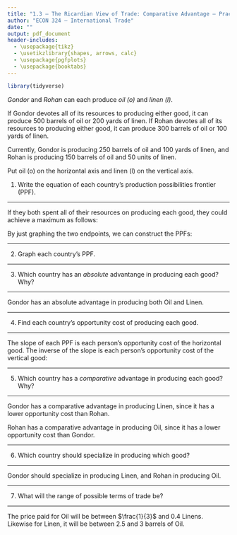 ```yaml
---
title: "1.3 — The Ricardian View of Trade: Comparative Advantage — Practice Problems (Solutions)"
author: "ECON 324 — International Trade"
date: ""
output: pdf_document
header-includes: 
  - \usepackage{tikz}
  - \usetikzlibrary{shapes, arrows, calc}
  - \usepackage{pgfplots}
  - \usepackage{booktabs}
---
```


```r
library(tidyverse)
```

*Gondor* and *Rohan* can each produce *oil (o)* and *linen (l)*. 

If Gondor devotes all of its resources to producing either good, it can produce 500 barrels of oil or 200 yards of linen. If Rohan devotes all of its resources to producing either good, it can produce 300 barrels of oil or 100 yards of linen. 

Currently, Gondor is producing 250 barrels of oil and 100 yards of linen, and Rohan is producing 150 barrels of oil and 50 units of linen.

Put oil (o) on the horizontal axis and linen (l) on the vertical axis.

1. Write the equation of each country's production possibilities frontier (PPF).

---

If they both spent all of their resources on producing each good, they could achieve a maximum as follows:

\begin{center}\begin{tabular}{ccc}
	& Oil & Linen \\ \toprule
	Gondor & 500 & 200 \\ \midrule
	Rohan & 300 & 100 \\ \bottomrule
\end{tabular} \end{center}

By just graphing the two endpoints, we can construct the PPFs:

---

2. Graph each country's PPF. 

---

\begin{tabular}{cc}
	Gondor & Rohan \\ 
		  \begin{tikzpicture} \scriptsize 
  	\begin{axis}[clip=false,
  		scale=0.7,
  		axis lines=middle, 
  		enlarge x limits={rel=0.15, upper},
  		enlarge y limits={rel=0.15, upper},
		every axis x label/.style={at={(current axis.right of origin)},anchor=north west},
		every axis y label/.style={at={(current axis.above origin)},anchor=north east},
  	legend style={at={(axis description cs:0.5,-0.15)},anchor=north},
  	legend cell align=left,
  	xlabel=$o$,
  	ylabel=$l$,
  	shader=flat,
  	xtick={0,100,...,500},
  	ytick={0,100,...,500},
  	grid=major,
  	ymin=0,
  	xmin=0,
  	xmax=500,
  	ymax=500
  ]
  	\addplot[domain=0:500, samples=20, ultra thick, color=blue!50]{200-0.4*x};
  	\addlegendentry{$l=200-\frac{2}{5}o$}
  	\end{axis}
  \end{tikzpicture}
&
		  \begin{tikzpicture} \scriptsize 
  	\begin{axis}[clip=false,
  		scale=0.7,
  		axis lines=middle, 
  		enlarge x limits={rel=0.15, upper},
  		enlarge y limits={rel=0.15, upper},
		every axis x label/.style={at={(current axis.right of origin)},anchor=north west},
		every axis y label/.style={at={(current axis.above origin)},anchor=north east},
  	legend style={at={(axis description cs:0.5,-0.15)},anchor=north},
  	legend cell align=left,
  	xlabel=$o$,
  	ylabel=$l$,
  	shader=flat,
  	xtick={0,100,...,500},
  	ytick={0,100,...,500},
  	grid=major,
  	ymin=0,
  	xmin=0,
  	xmax=500,
  	ymax=500
  ]
  	\addplot[domain=0:300, samples=20, ultra thick, color=red!50]{100-0.33333*x};
  	\addlegendentry{$l=100-\frac{1}{3}o$}
  	\end{axis}
  \end{tikzpicture}\\
\end{tabular}

\clearpage

3. Which country has an *absolute* advantange in producing each good? Why?

---

Gondor has an absolute advantage in producing both Oil and Linen.

---

4. Find each country's opportunity cost of producing each good.

---

The slope of each PPF is each person's opportunity cost of the horizontal good. The inverse of the slope is each person's opportunity cost of the vertical good: 

\begin{center}\begin{tabular}{ccc}
	& 1 Oil & 1 Linen \\ \toprule
	Gondor & $0.4$l & $2.5$o \\ \midrule
	Rohan & $\frac{1}{3}$l & 3o \\ \bottomrule
\end{tabular} \end{center}

---

5. Which country has a *comparative* advantage in producing each good? Why?

---

Gondor has a comparative advantage in producing Linen, since it has a lower opportunity cost than Rohan.

Rohan has a comparative advantage in producing Oil, since it has a lower opportunity cost than Gondor.

---


6. Which country should specialize in producing which good?

---

Gondor should specialize in producing Linen, and Rohan in producing Oil. 

---

7. What will the range of possible terms of trade be? 

---

The price paid for Oil will be between $\frac{1}{3}$ and $0.4$ Linens. Likewise for Linen, it will be between $2.5$ and $3$ barrels of Oil. 
